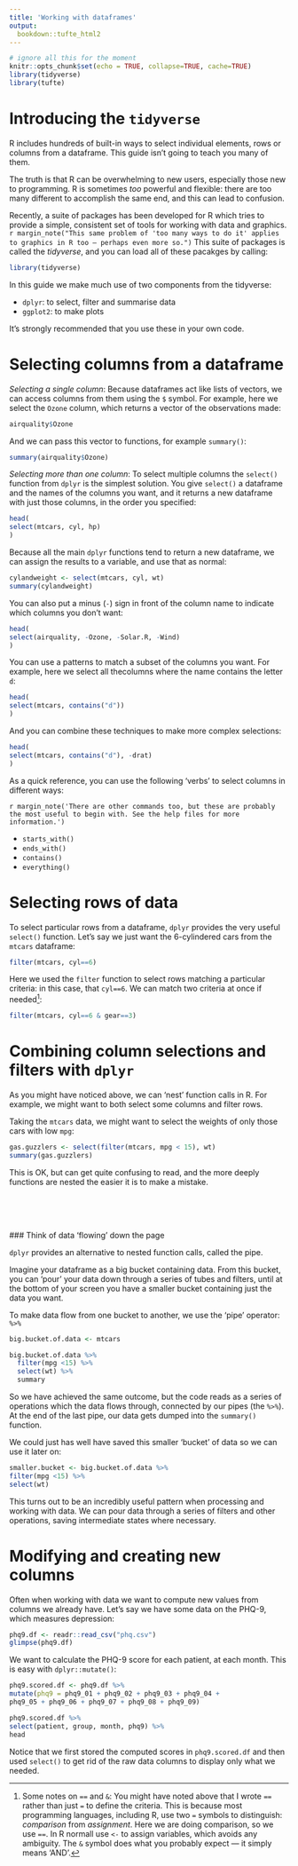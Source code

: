 ```yaml
---
title: 'Working with dataframes'
output: 
  bookdown::tufte_html2
---
```


```r
# ignore all this for the moment
knitr::opts_chunk$set(echo = TRUE, collapse=TRUE, cache=TRUE)
library(tidyverse)
library(tufte)
```



# Introducing the `tidyverse`

R includes hundreds of built-in ways to select individual elements, rows or columns from a dataframe.  This guide isn't going to teach you many of them.

The truth is that R can be overwhelming to new users, especially those new to programming. R is sometimes _too_ powerful and flexible: there are too many different to accomplish the same end, and this can lead to confusion.

Recently, a suite of packages has been developed for R which tries to provide a simple, consistent set of tools for working with data and graphics.
`r margin_note("This same problem of 'too many ways to do it' applies to graphics in R too — perhaps even more so.")`
This suite of packages is called the *tidyverse*, and you can load all of these pacakges by calling:

```r
library(tidyverse)
```


In this guide we make much use of two components from the tidyverse:

- `dplyr`: to select, filter and summarise data
- `ggplot2`: to make plots

It's strongly recommended that you use these in your own code.





# Selecting columns from a dataframe


*Selecting a single column*:
  Because dataframes act like lists of vectors, we can access columns from them using the `$` symbol. For example, here we select the `Ozone` column, which returns a vector of the observations made:

  ```r
airquality$Ozone
```


And we can pass this vector to functions, for example `summary()`:

  ```r
summary(airquality$Ozone)
```



*Selecting more than one column*:
  To select multiple columns the `select()` function from `dplyr` is the simplest solution. You give `select()` a dataframe and the names of the columns you want, and it returns a new dataframe with just those columns, in the order you specified:


  ```r
head(
  select(mtcars, cyl, hp)
)
```


Because all the main `dplyr` functions tend to return a new dataframe, we can assign the results to a variable, and use that as normal:

  ```r
cylandweight <- select(mtcars, cyl, wt)
summary(cylandweight)
```


You can also put a minus (`-`) sign in front of the column name to indicate which columns you don't want:


```r
head(
select(airquality, -Ozone, -Solar.R, -Wind)
)
```



You can use a patterns to match a subset of the columns you want. For example, here we select all thecolumns where the name contains the letter `d`:

```r
head(
select(mtcars, contains("d"))
)
```


And you can combine these techniques to make more complex selections:

```r
head(
select(mtcars, contains("d"), -drat)
)
```



As a quick reference, you can use the following 'verbs' to select columns in different ways:

`r margin_note('There are other commands too, but these are probably the most useful to begin with. See the help files for more information.')`

- `starts_with()`
- `ends_with()`
- `contains()`
- `everything()`




# Selecting rows of data

To select particular rows from a dataframe, `dplyr` provides the very useful `select()` function. Let's say we just want the 6-cylindered cars from the `mtcars` dataframe:

  ```r
filter(mtcars, cyl==6)
```

Here we used the `filter` function to select rows matching a particular criteria: in this case, that `cyl==6`. We can match two criteria at once if needed[^notesonoperators]:

  ```r
filter(mtcars, cyl==6 & gear==3)
```



[^notesonoperators]:
  Some notes on `==` and `&`: You might have noted above that I wrote `==` rather than just `=` to define the criteria. This is because most programming languages, including R, use two `=` symbols to distinguish: *comparison* from *assignment*.
Here we are doing comparison, so we use `==`. In R normall use `<-` to assign variables,  which avoids any ambiguity.
The `&` symbol does what you probably expect — it simply means 'AND'.






# Combining column selections and filters with `dplyr`


As you might have noticed above, we can 'nest' function calls in R. For example, we might want to both select some columns and filter rows.

Taking the `mtcars` data, we might want to select the weights of only those cars with low `mpg`:

  ```r
gas.guzzlers <- select(filter(mtcars, mpg < 15), wt)
summary(gas.guzzlers)
```


This is OK, but can get quite confusing to read, and the more deeply functions are nested the easier it is to make a mistake.

<br><br><br>

  ### Think of data 'flowing' down the page

  `dplyr` provides an alternative to nested function calls, called the pipe.

Imagine your dataframe as a big bucket containing data. From this bucket, you can 'pour' your data down through a series of tubes and filters, until at the bottom of your screen you have a smaller bucket containing just the data you want.

To make data flow from one bucket to another, we use the 'pipe' operator: `%>%`

```r
big.bucket.of.data <- mtcars

big.bucket.of.data %>%
  filter(mpg <15) %>%
  select(wt) %>%
  summary
```


So we have achieved the same outcome, but the code reads as a series of operations which the data flows through, connected by our pipes (the `%>%`). At the end of the last pipe, our data gets dumped into the `summary()` function.

We could just has well have saved this smaller 'bucket' of data so we can use it later on:

  ```r
smaller.bucket <- big.bucket.of.data %>%
  filter(mpg <15) %>%
  select(wt)
```


This turns out to be an incredibly useful pattern when processing and working with data. We can pour data through a series of filters and other operations, saving intermediate states where necessary.






# Modifying and creating new columns


Often when working with data we want to compute new values from columns we already have. Let's say we have some data on the PHQ-9, which measures depression:

```r
phq9.df <- readr::read_csv("phq.csv")
glimpse(phq9.df)
```


We want to calculate the PHQ-9 score for each patient, at each month. This is easy with `dplyr::mutate()`:

```r
phq9.scored.df <- phq9.df %>%
mutate(phq9 = phq9_01 + phq9_02 + phq9_03 + phq9_04 +
phq9_05 + phq9_06 + phq9_07 + phq9_08 + phq9_09)

phq9.scored.df %>%
select(patient, group, month, phq9) %>%
head
```

Notice that we first stored the computed scores in `phq9.scored.df` and then used `select()` to get rid of the raw data columns to display only what we needed.




